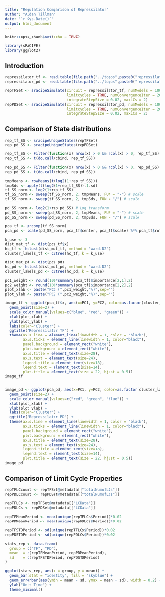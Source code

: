 ```yaml
---
title: "Regulation Comparison of Repressilator"
author: "Aidan Tillman"
date: "`r Sys.Date()`"
output: html_document
---
```


```r
knitr::opts_chunk$set(echo = TRUE)
```

```r
library(sRACIPE)
library(ggplot2)
```

## Introduction

```r
repressilator_tf <- read.table(file.path("../topos",paste0("repressilator_tf",".tpo")), header=T)
repressilator_pd <- read.table(file.path("../topos",paste0("repressilator_pd",".tpo")), header=T)
```


```r
repTFSet <- sracipeSimulate(circuit = repressilator_tf, numModels = 1000, nIC = 5,
                            limitcycles = TRUE, numConvergenceIter = 20, 
                            integrateStepSize = 0.02, maxLCs = 2)
repPDSet <- sracipeSimulate(circuit = repressilator_pd, numModels = 1000, nIC = 5,
                            limitcycles = TRUE, numConvergenceIter = 20, 
                            integrateStepSize = 0.02, maxLCs = 2)
```


## Comparison of State distributions

```r
rep_tf_SS <- sracipeUniqueStates(repTFSet)
rep_pd_SS <- sracipeUniqueStates(repPDSet)
```


```r
rep_tf_SS <- Filter(function(x) nrow(x) > 0 && ncol(x) > 0, rep_tf_SS)
rep_tf_SS <- t(do.call(cbind, rep_tf_SS))

rep_pd_SS <- Filter(function(x) nrow(x) > 0 && ncol(x) > 0, rep_pd_SS)
rep_pd_SS <- t(do.call(cbind, rep_pd_SS))
```


```r
tmpMeans <- rowMeans(t(log2(1+rep_tf_SS)))
tmpSds <- apply(t(log2(1+rep_tf_SS)),1,sd)
tf_SS_norm <- log2(1+rep_tf_SS)
tf_SS_norm <- sweep(tf_SS_norm, 2, tmpMeans, FUN = "-") # scale
tf_SS_norm <- sweep(tf_SS_norm, 2, tmpSds, FUN = "/") # scale

pd_SS_norm <- log2(1+rep_pd_SS) # Log transform
pd_SS_norm <- sweep(pd_SS_norm, 2, tmpMeans, FUN = "-") # scale
pd_SS_norm <- sweep(pd_SS_norm, 2, tmpSds, FUN = "/") # scale
```


```r
pca_tf <- prcomp(tf_SS_norm)
pca_pd <- scale(pd_SS_norm, pca_tf$center, pca_tf$scale) %*% pca_tf$rotation
```

```r
k_use <- 3
dist_mat_tf <- dist(pca_tf$x)
hc_tf <- hclust(dist_mat_tf, method = "ward.D2")
cluster_labels_tf <- cutree(hc_tf, k = k_use)

dist_mat_pd <- dist(pca_pd)
hc_pd <- hclust(dist_mat_pd, method = "ward.D2")
cluster_labels_pd <- cutree(hc_pd, k = k_use)

```

```r
pc1_weight <- round(100*summary(pca_tf)$importance[2,1],2)
pc2_weight <- round(100*summary(pca_tf)$importance[2,2],2)
plot_xlab <- paste("PC1 (",pc1_weight,"%)",sep="")
plot_ylab <- paste("PC2 (",pc2_weight,"%)",sep="")

image_tf <- ggplot(pca_tf$x, aes(x=PC1, y=PC2, color=as.factor(cluster_labels_tf))) +
  geom_point(size=2) +
  scale_color_manual(values=c("blue", "red", "green")) +
  xlab(plot_xlab) +
  ylab(plot_ylab) +
  labs(color="Cluster") + 
  ggtitle("Repressilator TF") +
  theme(axis.line = element_line(linewidth = 1, color = "black"), 
        axis.ticks = element_line(linewidth = 1, color="black"),
        panel.background = element_rect("white"),
        plot.background = element_rect("white"),
        axis.title = element_text(size=28),
        axis.text = element_text(size=24),
        legend.title = element_text(size=18),
        legend.text = element_text(size=14),
        plot.title = element_text(size = 22, hjust = 0.5))
image_tf


image_pd <- ggplot(pca_pd, aes(x=PC1, y=PC2, color=as.factor(cluster_labels_pd))) +
  geom_point(size=2) +
  scale_color_manual(values=c("red", "green", "blue")) +
  xlab(plot_xlab) +
  ylab(plot_ylab) +
  labs(color="Cluster") + 
  ggtitle("Repressilator PD") +
  theme(axis.line = element_line(linewidth = 1, color = "black"), 
        axis.ticks = element_line(linewidth = 1, color="black"),
        panel.background = element_rect("white"),
        plot.background = element_rect("white"),
        axis.title = element_text(size=28),
        axis.text = element_text(size=24),
        legend.title = element_text(size=18),
        legend.text = element_text(size=14),
        plot.title = element_text(size = 22, hjust = 0.5))
image_pd
```


## Comparison of Limit Cycle Properties

```r
repTFLCcount <- repTFSet@metadata[["totalNumofLCs"]]
repPDLCcount <- repPDSet@metadata[["totalNumofLCs"]]

repTFLCs <- repTFSet@metadata[["LCData"]]
repPDLCs <- repPDSet@metadata[["LCData"]]
```


```r

repTFMeanPeriod <- mean(unique(repTFLCs$Period))*0.02
repPDMeanPeriod <- mean(unique(repPDLCs$Period))*0.02

repTFSTDPeriod <- sd(unique(repTFLCs$Period))*0.02
repPDSTDPeriod <- sd(unique(repPDLCs$Period))*0.02

stats_rep <- data.frame(
  group = c("TF", "PD"),
  mean  = c(repTFMeanPeriod, repPDMeanPeriod),
  sd    = c(repTFSTDPeriod, repPDSTDPeriod)
)

ggplot(stats_rep, aes(x = group, y = mean)) +
  geom_bar(stat = "identity", fill = "skyblue") +
  geom_errorbar(aes(ymin = mean - sd, ymax = mean + sd), width = 0.2) +
  ylab("Unit Time") +
  theme_minimal()

```


